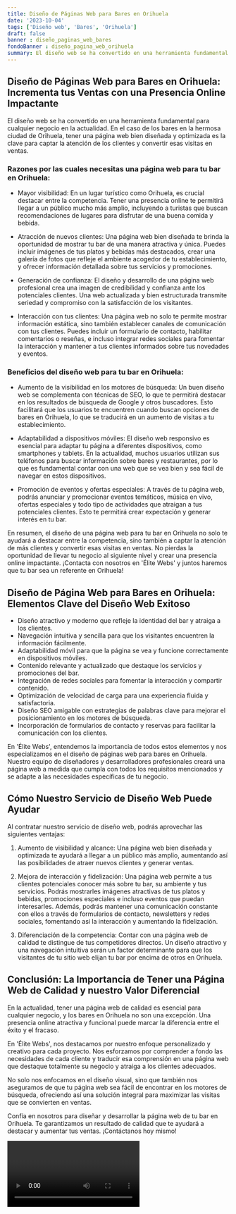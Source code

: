 ```yaml
---
title: Diseño de Páginas Web para Bares en Orihuela
date: '2023-10-04'
tags: ['Diseño web', 'Bares', 'Orihuela']
draft: false
banner : diseño_paginas_web_bares
fondoBanner : diseño_pagina_web_orihuela
summary: El diseño web se ha convertido en una herramienta fundamental para cualquier negocio en la actualidad. En el caso de los bares en la hermosa ciudad de Orihuela, tener una página web bien diseñada y optimizada es la clave para captar la atención de los clientes y convertir esas visitas en ventas.
---
```


## Diseño de Páginas Web para Bares en Orihuela: Incrementa tus Ventas con una Presencia Online Impactante

El diseño web se ha convertido en una herramienta fundamental para cualquier negocio en la actualidad. En el caso de los bares en la hermosa ciudad de Orihuela, tener una página web bien diseñada y optimizada es la clave para captar la atención de los clientes y convertir esas visitas en ventas.

### Razones por las cuales necesitas una página web para tu bar en Orihuela:

- Mayor visibilidad: En un lugar turístico como Orihuela, es crucial destacar entre la competencia. Tener una presencia online te permitirá llegar a un público mucho más amplio, incluyendo a turistas que buscan recomendaciones de lugares para disfrutar de una buena comida y bebida.

- Atracción de nuevos clientes: Una página web bien diseñada te brinda la oportunidad de mostrar tu bar de una manera atractiva y única. Puedes incluir imágenes de tus platos y bebidas más destacados, crear una galería de fotos que refleje el ambiente acogedor de tu establecimiento, y ofrecer información detallada sobre tus servicios y promociones.

- Generación de confianza: El diseño y desarrollo de una página web profesional crea una imagen de credibilidad y confianza ante los potenciales clientes. Una web actualizada y bien estructurada transmite seriedad y compromiso con la satisfacción de los visitantes.

- Interacción con tus clientes: Una página web no solo te permite mostrar información estática, sino también establecer canales de comunicación con tus clientes. Puedes incluir un formulario de contacto, habilitar comentarios o reseñas, e incluso integrar redes sociales para fomentar la interacción y mantener a tus clientes informados sobre tus novedades y eventos.

### Beneficios del diseño web para tu bar en Orihuela:

- Aumento de la visibilidad en los motores de búsqueda: Un buen diseño web se complementa con técnicas de SEO, lo que te permitirá destacar en los resultados de búsqueda de Google y otros buscadores. Esto facilitará que los usuarios te encuentren cuando buscan opciones de bares en Orihuela, lo que se traducirá en un aumento de visitas a tu establecimiento.

- Adaptabilidad a dispositivos móviles: El diseño web responsivo es esencial para adaptar tu página a diferentes dispositivos, como smartphones y tablets. En la actualidad, muchos usuarios utilizan sus teléfonos para buscar información sobre bares y restaurantes, por lo que es fundamental contar con una web que se vea bien y sea fácil de navegar en estos dispositivos.

- Promoción de eventos y ofertas especiales: A través de tu página web, podrás anunciar y promocionar eventos temáticos, música en vivo, ofertas especiales y todo tipo de actividades que atraigan a tus potenciales clientes. Esto te permitirá crear expectación y generar interés en tu bar.

En resumen, el diseño de una página web para tu bar en Orihuela no solo te ayudará a destacar entre la competencia, sino también a captar la atención de más clientes y convertir esas visitas en ventas. No pierdas la oportunidad de llevar tu negocio al siguiente nivel y crear una presencia online impactante. ¡Contacta con nosotros en 'Élite Webs' y juntos haremos que tu bar sea un referente en Orihuela!

<GifSeo />

<Cta />

## Diseño de Página Web para Bares en Orihuela: Elementos Clave del Diseño Web Exitoso

- Diseño atractivo y moderno que refleje la identidad del bar y atraiga a los clientes.
- Navegación intuitiva y sencilla para que los visitantes encuentren la información fácilmente.
- Adaptabilidad móvil para que la página se vea y funcione correctamente en dispositivos móviles.
- Contenido relevante y actualizado que destaque los servicios y promociones del bar.
- Integración de redes sociales para fomentar la interacción y compartir contenido.
- Optimización de velocidad de carga para una experiencia fluida y satisfactoria.
- Diseño SEO amigable con estrategias de palabras clave para mejorar el posicionamiento en los motores de búsqueda.
- Incorporación de formularios de contacto y reservas para facilitar la comunicación con los clientes.

En 'Élite Webs', entendemos la importancia de todos estos elementos y nos especializamos en el diseño de páginas web para bares en Orihuela. Nuestro equipo de diseñadores y desarrolladores profesionales creará una página web a medida que cumpla con todos los requisitos mencionados y se adapte a las necesidades específicas de tu negocio.

## Cómo Nuestro Servicio de Diseño Web Puede Ayudar

Al contratar nuestro servicio de diseño web, podrás aprovechar las siguientes ventajas:

1. Aumento de visibilidad y alcance: Una página web bien diseñada y optimizada te ayudará a llegar a un público más amplio, aumentando así las posibilidades de atraer nuevos clientes y generar ventas.

2. Mejora de interacción y fidelización: Una página web permite a tus clientes potenciales conocer más sobre tu bar, su ambiente y tus servicios. Podrás mostrarles imágenes atractivas de tus platos y bebidas, promociones especiales e incluso eventos que puedan interesarles. Además, podrás mantener una comunicación constante con ellos a través de formularios de contacto, newsletters y redes sociales, fomentando así la interacción y aumentando la fidelización.

3. Diferenciación de la competencia: Contar con una página web de calidad te distingue de tus competidores directos. Un diseño atractivo y una navegación intuitiva serán un factor determinante para que los visitantes de tu sitio web elijan tu bar por encima de otros en Orihuela.

## Conclusión: La Importancia de Tener una Página Web de Calidad y nuestro Valor Diferencial

En la actualidad, tener una página web de calidad es esencial para cualquier negocio, y los bares en Orihuela no son una excepción. Una presencia online atractiva y funcional puede marcar la diferencia entre el éxito y el fracaso.

En 'Élite Webs', nos destacamos por nuestro enfoque personalizado y creativo para cada proyecto. Nos esforzamos por comprender a fondo las necesidades de cada cliente y traducir esa comprensión en una página web que destaque totalmente su negocio y atraiga a los clientes adecuados.

No solo nos enfocamos en el diseño visual, sino que también nos aseguramos de que tu página web sea fácil de encontrar en los motores de búsqueda, ofreciendo así una solución integral para maximizar las visitas que se convierten en ventas.

Confía en nosotros para diseñar y desarrollar la página web de tu bar en Orihuela. Te garantizamos un resultado de calidad que te ayudará a destacar y aumentar tus ventas. ¡Contáctanos hoy mismo!

<Video />

<CtaBot job='Bares' city='Orihuela'/>

<Gmaps query='Orihuela+españa+maps' />